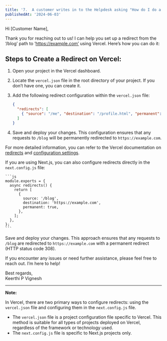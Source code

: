 ```yaml
---
title: '7.	A customer writes in to the Helpdesk asking "How do I do a redirect from the /blog path to https://example.com?" Please write a reply to the customer. Feel free to add any information about your decision making process after the reply.'
publishedAt: '2024-06-03'
---
```


Hi [Customer Name],

Thank you for reaching out to us! I can help you set up a redirect from the ‘/blog’ path to ‘https://example.com’ using Vercel. Here’s how you can do it:

## Steps to Create a Redirect on Vercel:

1. Open your project in the Vercel dashboard.
2. Locate the `vercel.json` file in the root directory of your project. If you don’t have one, you can create it.
3. Add the following redirect configuration within the `vercel.json` file:

    ```json
    {
      "redirects": [
        { "source": "/me", "destination": "/profile.html", "permanent": false }
      ]
    }
    ```

4. Save and deploy your changes. This configuration ensures that any requests to `/blog` will be permanently redirected to `https://example.com`.

For more detailed information, you can refer to the Vercel documentation on [redirects](https://vercel.com/docs/concepts/projects/project-configuration#redirects) and [configuration settings](https://vercel.com/docs/concepts/projects/project-configuration).

If you are using Next.js, you can also configure redirects directly in the `next.config.js` file:

    ```js
    module.exports = {
      async redirects() {
        return [
          {
            source: '/blog',
            destination: 'https://example.com',
            permanent: true,
          },
        ];
      },
    };
    ```

Save and deploy your changes. This approach ensures that any requests to `/blog` are redirected to `https://example.com` with a permanent redirect (HTTP status code 308).

If you encounter any issues or need further assistance, please feel free to reach out. I’m here to help!

Best regards,  
Keerthi P Vignesh

---

**Note:**

In Vercel, there are two primary ways to configure redirects: using the `vercel.json` file and configuring them in the `next.config.js` file.

- The `vercel.json` file is a project configuration file specific to Vercel. This method is suitable for all types of projects deployed on Vercel, regardless of the framework or technology used.
- The `next.config.js` file is specific to Next.js projects only.
